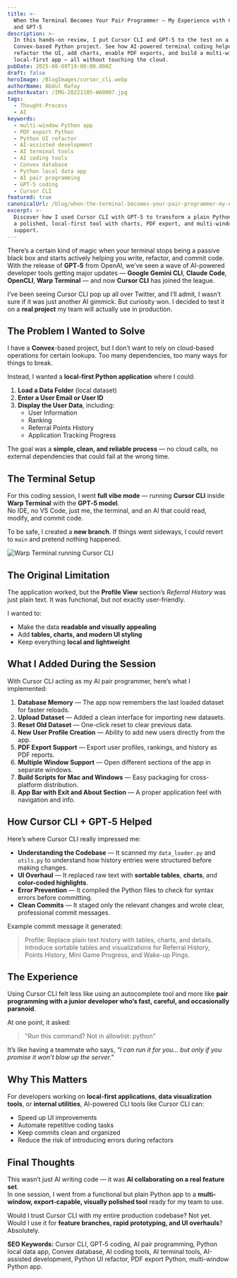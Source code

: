 ```yaml
---
title: >-
  When the Terminal Becomes Your Pair Programmer — My Experience with Cursor CLI
  and GPT‑5
description: >-
  In this hands-on review, I put Cursor CLI and GPT‑5 to the test on a real
  Convex-based Python project. See how AI-powered terminal coding helped me
  refactor the UI, add charts, enable PDF exports, and build a multi-window
  local-first app — all without touching the cloud. 
pubDate: 2025-08-09T19:00:00.000Z
draft: false
heroImage: /BlogImages/cursor_cli.webp
authorName: Abdul Rafay
authorAvatar: /IMG-20221105-WA0007.jpg
tags:
  - Thought-Process
  - AI
keywords:
  - multi-window Python app
  - PDF export Python
  - Python UI refactor
  - AI-assisted development
  - AI terminal tools
  - AI coding tools
  - Convex database
  - Python local data app
  - AI pair programming
  - GPT‑5 coding
  - Cursor CLI
featured: true
canonicalUrl: /blog/when-the-terminal-becomes-your-pair-programmer-my-experience-with-cursor-cli-and-gpt-5
excerpt: >-
  Discover how I used Cursor CLI with GPT‑5 to transform a plain Python app into
  a polished, local-first tool with charts, PDF export, and multi-window
  support.
---
```

There’s a certain kind of magic when your terminal stops being a passive black box and starts actively helping you write, refactor, and commit code.\
With the release of **GPT‑5** from OpenAI, we’ve seen a wave of AI-powered developer tools getting major updates — **Google Gemini CLI**, **Claude Code**, **OpenCLI**, **Warp Terminal** — and now **Cursor CLI** has joined the league.

I’ve been seeing Cursor CLI pop up all over Twitter, and I’ll admit, I wasn’t sure if it was just another AI gimmick. But curiosity won. I decided to test it on a **real project** my team will actually use in production.

## The Problem I Wanted to Solve

I have a **Convex**-based project, but I don’t want to rely on cloud-based operations for certain lookups. Too many dependencies, too many ways for things to break.

Instead, I wanted a **local-first Python application** where I could:

1. **Load a Data Folder** (local dataset)
2. **Enter a User Email or User ID**
3. **Display the User Data**, including:
   * User Information
   * Ranking
   * Referral Points History
   * Application Tracking Progress

The goal was a **simple, clean, and reliable process** — no cloud calls, no external dependencies that could fail at the wrong time.

## The Terminal Setup

For this coding session, I went **full vibe mode** — running **Cursor CLI** inside **Warp Terminal** with the **GPT‑5 model**.\
No IDE, no VS Code, just me, the terminal, and an AI that could read, modify, and commit code.

To be safe, I created a **new branch**. If things went sideways, I could revert to `main` and pretend nothing happened.

![Warp Terminal running Cursor CLI](/BlogImages/terminal_look.webp)

## The Original Limitation

The application worked, but the **Profile View** section’s *Referral History* was just plain text. It was functional, but not exactly user-friendly.

I wanted to:

* Make the data **readable and visually appealing**
* Add **tables, charts, and modern UI styling**
* Keep everything **local and lightweight**

## What I Added During the Session

With Cursor CLI acting as my AI pair programmer, here’s what I implemented:

1. **Database Memory** — The app now remembers the last loaded dataset for faster reloads.
2. **Upload Dataset** — Added a clean interface for importing new datasets.
3. **Reset Old Dataset** — One-click reset to clear previous data.
4. **New User Profile Creation** — Ability to add new users directly from the app.
5. **PDF Export Support** — Export user profiles, rankings, and history as PDF reports.
6. **Multiple Window Support** — Open different sections of the app in separate windows.
7. **Build Scripts for Mac and Windows** — Easy packaging for cross-platform distribution.
8. **App Bar with Exit and About Section** — A proper application feel with navigation and info.

## How Cursor CLI + GPT‑5 Helped

Here’s where Cursor CLI really impressed me:

* **Understanding the Codebase** — It scanned my `data_loader.py` and `utils.py` to understand how history entries were structured before making changes.
* **UI Overhaul** — It replaced raw text with **sortable tables**, **charts**, and **color-coded highlights**.
* **Error Prevention** — It compiled the Python files to check for syntax errors before committing.
* **Clean Commits** — It staged only the relevant changes and wrote clear, professional commit messages.

Example commit message it generated:

> Profile: Replace plain text history with tables, charts, and details. Introduce sortable tables and visualizations for Referral History, Points History, Mini Game Progress, and Wake-up Pings.

## The Experience

Using Cursor CLI felt less like using an autocomplete tool and more like **pair programming with a junior developer who’s fast, careful, and occasionally paranoid**.

At one point, it asked:

> "Run this command? Not in allowlist: python"

It’s like having a teammate who says, *"I can run it for you… but only if you promise it won’t blow up the server."*

## Why This Matters

For developers working on **local-first applications**, **data visualization tools**, or **internal utilities**, AI-powered CLI tools like Cursor CLI can:

* Speed up UI improvements
* Automate repetitive coding tasks
* Keep commits clean and organized
* Reduce the risk of introducing errors during refactors

## Final Thoughts

This wasn’t just AI writing code — it was **AI collaborating on a real feature set**.\
In one session, I went from a functional but plain Python app to a **multi-window, export-capable, visually polished tool** ready for my team to use.

Would I trust Cursor CLI with my entire production codebase? Not yet.\
Would I use it for **feature branches, rapid prototyping, and UI overhauls**? Absolutely.

**SEO Keywords:** Cursor CLI, GPT‑5 coding, AI pair programming, Python local data app, Convex database, AI coding tools, AI terminal tools, AI-assisted development, Python UI refactor, PDF export Python, multi-window Python app.
